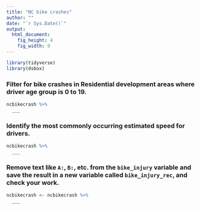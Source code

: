 ```yaml
---
title: "NC bike crashes"
author: ""
date: "`r Sys.Date()`"
output: 
  html_document: 
    fig_height: 4
    fig_width: 9
---
```


```r
library(tidyverse)
library(dsbox)
```

### Filter for bike crashes in Residential development areas where driver age group is 0 to 19.

```r
ncbikecrash %>%
  ___
```

### Identify the most commonly occurring estimated speed for drivers.

```r
ncbikecrash %>%
  ___
```

### Remove text like `A:`, `B:`, etc. from the `bike_injury` variable and save the result in a new variable called `bike_injury_rec`, and check your work.

```r
ncbikecrash <- ncbikecrash %>%
  ___
```
